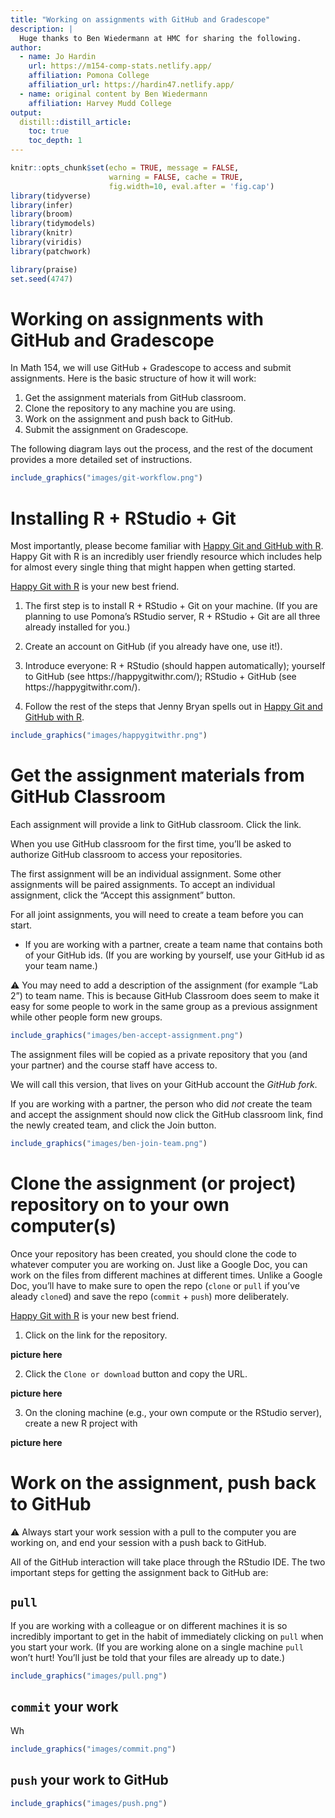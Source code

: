 ```yaml
---
title: "Working on assignments with GitHub and Gradescope"
description: |
  Huge thanks to Ben Wiedermann at HMC for sharing the following.  
author:
  - name: Jo Hardin 
    url: https://m154-comp-stats.netlify.app/
    affiliation: Pomona College
    affiliation_url: https://hardin47.netlify.app/
  - name: original content by Ben Wiedermann
    affiliation: Harvey Mudd College
output: 
  distill::distill_article:
    toc: true
    toc_depth: 1
---
```


```r
knitr::opts_chunk$set(echo = TRUE, message = FALSE, 
                      warning = FALSE, cache = TRUE,
                      fig.width=10, eval.after = 'fig.cap')
library(tidyverse)
library(infer)
library(broom)
library(tidymodels)
library(knitr)
library(viridis)
library(patchwork)

library(praise)
set.seed(4747)
```

# Working on assignments with GitHub and Gradescope

In Math 154, we will use GitHub + Gradescope to access and submit assignments.  Here is the basic structure of how it will work:

1. Get the assignment materials from GitHub classroom.
2. Clone the repository to any machine you are using.
3. Work on the assignment and push back to GitHub.
4. Submit the assignment on Gradescope.

The following diagram lays out the process, and the rest of the document provides a more detailed set of instructions.

```r
include_graphics("images/git-workflow.png")
```

# Installing R + RStudio + Git

Most importantly, please become familiar with [Happy Git and GitHub with R](https://happygitwithr.com/).  Happy Git with R is an incredibly user friendly resource which includes help for almost every single thing that might happen when getting started.  

<aside>
[Happy Git with R](https://happygitwithr.com/) is your new best friend.
</aside>

1. The first step is to install R + RStudio + Git on your machine.  (If you are planning to use Pomona's RStudio server, R + RStudio + Git are all three already installed for you.)

2. Create an account on GitHub (if you already have one,  use it!).

3. Introduce everyone:  R + RStudio (should happen automatically); yourself to GitHub (see https://happygitwithr.com/); RStudio + GitHub (see https://happygitwithr.com/).

4. Follow the rest of the steps that Jenny Bryan spells out in [Happy Git and GitHub with R](https://happygitwithr.com/).

```r
include_graphics("images/happygitwithr.png")
```

# Get the assignment materials from GitHub Classroom

Each assignment will provide a link to GitHub classroom. Click the link.

<aside>
When you use GitHub classroom for the first time, you'll be asked to authorize GitHub classroom to access your repositories.
</aside>

The first assignment will be an individual assignment.
Some other assignments will be paired assignments.
To accept an individual assignment, click the “Accept this assignment” button.

For all joint assignments, you will need to create a team before you can start.

* If you are working with a partner, create a team name that contains both of your GitHub ids. (If you are working by yourself, use your GitHub id as your team name.)

<aside>
&#9888; You may need to add a description of the assignment (for example “Lab 2”) to team name. This is because GitHub Classroom does seem to make it easy for some people to work in the same group as a previous assignment while other people form new groups.
</aside>

```r
include_graphics("images/ben-accept-assignment.png")
```

The assignment files will be copied as a private repository that you (and your partner) and the course staff have access to.

We will call this version, that lives on your GitHub account the *GitHub fork*.

If you are working with a partner, the person who did *not* create the team and accept the assignment should now click the GitHub classroom link, find the newly created team, and click the Join button.

```r
include_graphics("images/ben-join-team.png")
```

# Clone the assignment (or project) repository on to your own computer(s)

Once your repository has been created, you should clone the code to whatever computer you are working on.  Just like a Google Doc, you can work on the files from different machines at different times.  Unlike a Google Doc, you'll have to make sure to open the repo (`clone` or `pull` if you've aleady `clone`d) and save the repo (`commit` + `push`) more deliberately.

<aside>
[Happy Git with R](https://happygitwithr.com/) is your new best friend.
</aside>

1. Click on the link for the repository.

**picture here**

2. Click the `Clone or download` button and copy the URL.

**picture here**

3. On the cloning machine (e.g., your own compute or the RStudio server), create a new R project with 

**picture here**

# Work on the assignment, push back to GitHub

<aside>
&#9888; Always start your work session with a pull to the computer you are working on, and end your session with a push back to GitHub.
</aside>

All of the GitHub interaction will take place through the RStudio IDE.  The two important steps for getting the assignment back to GitHub are:

## `pull`

If you are working with a colleague or on different machines it is so incredibly important to get in the habit of immediately clicking on `pull` when you start your work.  (If you are working alone on a single machine `pull` won't hurt!  You'll just be told that your files are already up to date.)


```r
include_graphics("images/pull.png")
```

## `commit` your work

Wh

```r
include_graphics("images/commit.png")
```

## `push` your work to GitHub

```r
include_graphics("images/push.png")
```

